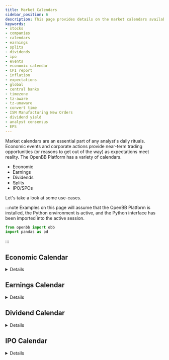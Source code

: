 ```yaml
---
title: Market Calendars
sidebar_position: 6
description: This page provides details on the market calendars available in the OpenBB Platform. Equity and economic calendars keep investors abreast of market activity and events. This guide provides examples for using the variety of calendars, and differences between sources.
keywords:
- stocks
- companies
- calendars
- earnings
- splits
- dividends
- ipo
- events
- economic calendar
- CPI report
- inflation
- expectations
- global
- central banks
- timezone
- tz-aware
- tz-unaware
- convert time
- ISM Manufacturing New Orders
- dividend yield
- analyst consensus
- EPS
---
```



<HeadTitle title="Market Calendars - Usage | OpenBB Platform Docs" />

Market calendars are an essential part of any analyst's daily rituals. Economic events and corporate actions provide near-term trading opportunities (or reasons to get out of the way) as expectations meet reality. The OpenBB Platform has a variety of calendars.

- Economic
- Earnings
- Dividends
- Splits
- IPO/SPOs

Let's take a look at some use-cases.

:::note
Examples on this page will assume that the OpenBB Platform is installed, the Python environment is active, and the Python interface has been imported into the active session.

```python
from openbb import obb
import pandas as pd
```

:::

## Economic Calendar

<details>


The economic calendar aggregates global central bank and macroeconomic releases, it is located within the `obb.economy` module.

:::tip
Do not rely on the economic calendar for real-time updates. Times posted are scheduled by publishers and are estimates which do not reflect the actual time data is released to the public.
:::

### Timezone Considerations

There are subtle differences between providers, the main consideration will be the timestamp. FMP and TradingEconomics both return the calendar as UTC-0, while Nasdaq posts events in US/Eastern time. Of the three, only TradingEconomics provides a TZ-aware timestamp. The differences can be reconciled with a few lines of code.

To identify the issue, let's look at one event. First, from FMP:

```python
fmp_df = obb.economy.calendar(provider="fmp", start_date="2023-11-19", end_date="2023-11-20").to_df()
fmp_df[fmp_df["event"].str.contains("20-Year Bond Auction")]
```

 date                | country   | event                |   previous |   consensus | importance   | currency   |   change |   change_percent |
|:--------------------|:----------|:---------------------|-----------:|------------:|:-------------|:-----------|---------:|-----------------:|
| 2023-11-20 18:00:00 | US        | 20-Year Bond Auction |      5.245 |         nan | Low          | USD        |      nan |                0 |

Then Nasdaq:

```python
nasdaq_df = obb.economy.calendar(provider="nasdaq", start_date="2023-11-19", end_date="2023-11-20").to_df()
nasdaq_df[nasdaq_df["event"].str.contains("20-Year Bond Auction")]
```

| date                | country       | event                | actual   | previous   | consensus   |  description   |
|:--------------------|:--------------|:---------------------|:---------|:-----------|:------------|:----------------|
| 2023-11-20 13:00:00 | United States | 20-Year Bond Auction | -        | 5.245%     | -       | The figures displayed in the calendar represent the yield on the Treasury Bond auctioned. |

Now let's convert the FMP timestamp to US/Eastern time.

```python
from datetime import time

fmp_df.index = fmp_df.index.map(
    lambda dt: dt.tz_localize("UTC")
    .tz_convert("America/New_York")
    if dt.time() != time(0, 0, 0)
    else dt.tz_localize("America/New_York")
)
fmp_df[fmp_df["event"].str.contains("20-Year Bond Auction")]
```

| date                      | country   | event                |   previous |   consensus | importance   | currency   |   change |   change_percent |
|:--------------------------|:----------|:---------------------|-----------:|------------:|:-------------|:-----------|---------:|-----------------:|
| 2023-11-20 13:00:00-05:00 | US        | 20-Year Bond Auction |      5.245 |         nan | Low          | USD        |      nan |                0 |

Timestamps can be a factor with start/end dates because the calendar day will roll over at midnight, moving the date. Converting the timestamp will overcome this, but be aware of when the time is `00:00:00`, signifying an all-day event like a holiday.

An exception was added in the code above to maintain the time where applicable, instead of rolling it back five hours.

For these reasons, among others, it is important for users to know and understand their data intimately.

### Filtering by Event

The providers do not have a pre-request filter for a specific event. TradingEconomics does have categories, like 'government', but that does not focus it on any particular release. To find something like PMI reports, search for it post-request.

FMP allows queries to this endpoint to be a maximum width of three months. To get the year-to-date events, requests will need to loop. The code below will do that, filter the results for ISM Manufacturing New Orders, and display the table of hits.

### ISM New Orders

```python

start_dates = ["2023-01-04", "2023-04-01", "2023-07-01", "2023-10-01"]
end_dates = ["2023-03-31", "2023-06-30", "2023-09-30", "2023-12-30"]
results = []

for i in range(0, len(start_dates)):
    _data = (
        obb.economy.calendar(provider="fmp", start_date=start_dates[i], end_date=end_dates[i])
        .model_dump()["results"]
    )
    results.extend(_data)
events = pd.DataFrame.from_records(results).set_index("date").sort_index()

events[events["event"].str.contains("ISM Manufacturing New Orders")]
```

| date                | country   | event                              |   actual |   previous |   consensus | importance   | currency   |   change |   change_percent |
|:--------------------|:----------|:-----------------------------------|---------:|-----------:|------------:|:-------------|:-----------|---------:|-----------------:|
| 2023-01-04 15:00:00 | US        | ISM Manufacturing New Orders (Dec) |     45.2 |       47.2 |         nan | Low          | USD        |     -2   |           -4.237 |
| 2023-02-01 15:00:00 | US        | ISM Manufacturing New Orders (Jan) |     42.5 |       45.1 |         nan | Low          | USD        |     -2.6 |           -5.765 |
| 2023-03-01 20:00:00 | US        | ISM Manufacturing New Orders (Feb) |     47   |       42.5 |         nan | Low          | USD        |      4.5 |           10.588 |
| 2023-04-03 18:00:00 | US        | ISM Manufacturing New Orders (Mar) |     44.3 |       47   |         nan | Low          | USD        |     -2.7 |           -5.745 |
| 2023-05-01 18:00:00 | US        | ISM Manufacturing New Orders (Apr) |     45.7 |       44.3 |         nan | Low          | USD        |      1.4 |            3.16  |
| 2023-06-01 14:00:00 | US        | ISM Manufacturing New Orders (May) |     42.6 |       45.7 |         nan | Low          | USD        |     -3.1 |           -6.783 |
| 2023-07-03 18:00:00 | US        | ISM Manufacturing New Orders (Jun) |     45.6 |       42.6 |         nan | Low          | USD        |      3   |            7.042 |
| 2023-08-01 18:00:00 | US        | ISM Manufacturing New Orders (Jul) |     47.3 |       45.6 |          44 | Low          | USD        |      1.7 |            3.728 |
| 2023-09-01 14:00:00 | US        | ISM Manufacturing New Orders (Aug) |     46.8 |       47.3 |         nan | Low          | USD        |     -0.5 |           -1.057 |
| 2023-10-02 14:00:00 | US        | ISM Manufacturing New Orders (Sep) |     49.2 |       46.8 |         nan | Low          | USD        |      2.4 |            5.128 |
| 2023-11-01 14:00:00 | US        | ISM Manufacturing New Orders (Oct) |     45.5 |       49.2 |         nan | Low          | USD        |     -3.7 |           -7.52  |
| 2023-12-01 15:00:00 | US        | ISM Manufacturing New Orders (Nov) |    nan   |       45.5 |         nan | Low          | USD        |    nan   |            0     |

</details>

## Earnings Calendar

<details>

The earnings calendar works in a similar way. For companies outside of the US, try the `openbb-fmp` provider.

```python
calendar = (
    obb.equity.calendar.earnings(
        provider="fmp",
        start_date="2023-11-20",
        end_date="2023-11-24"
    ).to_df()
)
```

This returned 1,234 results, but let's filter it down to those companies with analysts estimates, and display the top ten by EPS consensus.

```python
(
    calendar[calendar["eps_consensus"].notnull()
    & calendar["revenue_consensus"].notnull()]
    .sort_values(by="eps_consensus", ascending=False)
    .head(10)
)
```

| report_date   | symbol   |   eps_consensus |   actual_eps |   actual_revenue |   revenue_consensus | period_ending   | reporting_time   | updated_date   |
|:--------------|:---------|----------------:|-------------:|-----------------:|--------------------:|:----------------|:-----------------|:---------------|
| 2023-11-22    | CAP.SN   |          279.3  |          nan |              nan |         690955000000 | 2023-09-30      | bmo              | 2023-11-19     |
| 2023-11-20    | ABDP.L   |           56.4  |          nan |              nan |         106000000    | 2023-09-29      | bmo              | 2023-11-19     |
| 2023-11-23    | 4206.T   |           56.3  |          nan |              nan |         62200000    | 2023-09-30      | bmo              | 2023-11-19     |
| 2023-11-22    | DE       |            7.58 |          nan |              nan |         12909600000 | 2023-10-29      | bmo              | 2023-11-19     |
| 2023-11-21    | NVDA     |            3.34 |          nan |              nan |         15194600000 | 2023-10-29      | amc              | 2023-11-19     |
| 2023-11-21    | LOW      |            3.1  |          nan |              nan |         21059700000 | 2023-11-03      | bmo              | 2023-11-19     |
| 2023-11-20    | MOH.AT   |            2.48 |          nan |              nan |         3030480000 | 2023-09-30      | bmo              | 2023-11-19     |
| 2023-11-20    | SJM      |            2.47 |          nan |              nan |        1947800000  | 2023-10-30      | bmo              | 2023-11-19     |
| 2023-11-21    | BIDU     |            2.45 |          nan |              nan |         4735580000 | 2023-09-30      | bmo              | 2023-11-19     |
| 2023-11-21    | DKS      |            2.42 |          nan |              nan |        2948570000 | 2023-10-28      | bmo              | 2023-11-19     |

:::tip
EPS values are reported in the currency of the exchange listing price, direct comparisons are not viable across domiciles without a conversion factor.
:::

</details>

## Dividend Calendar

<details>

The dividend calendar uses start/end dates that reflect the ex-dividend date - the date when it begins trading without dividend rights.

Aside from the notable dates, the information returned tells you only the amount paid. Calculating the yield requires more data.

:::note

- Nasdaq provides a field for 'annualized_amount', which makes it easier to calculate a dividend yield.

- The `openbb-nasdaq` provider has US-only data for this endpoint.

- The same markets covered by FMP's earnings calendar are included in their dividend calendar.

:::

### Calculate Dividend Yield

The ten highest-payments going ex-div between November 20-24 are shown below.

With T+2 settlement, a purchase needs to occur two days prior to the record date for payment eligibility. The dividend yield is the current payment annualized as a percent of the asset's price.

```python
dividends = (
    obb.equity.calendar.dividend(
        provider="nasdaq",
         start_date="2023-11-20",
         end_date="2023-11-24",
    ).to_df()
    .drop_duplicates(subset="symbol")
    .sort_values("amount", ascending=False)
    .reset_index()
    .set_index("symbol")
    .head(10)
)

symbols = dividends.index.tolist()
prices = (
    obb.equity.price.quote(symbols, provider="fmp").to_df()
    .reset_index()
    .set_index("symbol")["price"]
)
dividends["price"] = prices

dividends["yield"] = (
    round((dividends["annualized_amount"]/dividends["price"])*100, 4)
)

(
    dividends[["record_date", "payment_date", "amount", "annualized_amount", "price", "yield"]]
    .sort_values("yield", ascending=False)
)
```

| symbol   | record_date   | payment_date   |   amount |   annualized_amount |   price |   yield |
|:---------|:--------------|:---------------|---------:|--------------------:|--------:|--------:|
| USOI     | 2023-11-21    | 2023-11-27     |   1.8588 |             16.134  |   75.73 | 21.3046 |
| ATCD     | 2023-11-21    | 2023-12-26     |  60.14   |             60.14   | 1235    |  4.8696 |
| GLDI     | 2023-11-21    | 2023-11-27     |   1.5153 |              4.8216 |  141.8  |  3.4003 |
| CHTM     | 2023-11-21    | 2023-12-26     |  59.62   |             59.62   | 1856.95 |  3.2106 |
| CMI      | 2023-11-24    | 2023-12-07     |   1.68   |              6.72   |  225.5  |  2.98   |
| KLIB     | 2023-11-24    | 2023-12-15     |   2.1    |              4.2    |  144    |  2.9167 |
| SNA      | 2023-11-21    | 2023-12-11     |   1.86   |              7.44   |  277.76 |  2.6786 |
| NOC      | 2023-11-27    | 2023-12-13     |   1.87   |              7.48   |  464.17 |  1.6115 |
| CBCYB    | 2023-11-24    | 2023-12-01     |   3.75   |              8      |  647    |  1.2365 |
| CBCY     | 2023-11-24    | 2023-12-01     |   3.75   |              8      |  660    |  1.2121 |


</details>

## IPO Calendar

<details>

The IPO calendar shows events based on their status - `["upcoming", "priced", "withdrawn"]` - and Intrinio provides a filter for the min/max dollar amount offered.

:::note
The data from both Intrinio and Nasdaq is US-only, both relying on the SEC for filing information.
:::

Use the `status` parameter to find announcements in different stages of the cycle.

### Upcoming

The initial public offerings that are confirmed to be coming to market are categorized as 'upcoming'. The number of companies going public at any given time will depend on market cycles.

```python
obb.equity.calendar.ipo(provider="nasdaq", status="upcoming").to_df()
```

| symbol   | name         |   offer_amount |   share_count | expected_price_date   | id            | exchange       | share_price   |
|:---------|:-------------|---------------:|--------------:|:----------------------|:--------------|:---------------|:--------------|
| DOCO     | Docola, Inc. |      8235004 |       1060870 | 2023-11-21            | 995278-107909 | NASDAQ Capital | 5.75-6.75     |

### Withdrawn

A `withdrawn` status might be the result of a SPAC unwinding after failing to merge with a company.

```python
obb.equity.calendar.ipo(provider="nasdaq", status="withdrawn").to_df().tail(3)
```

| withdraw_date   | name                      |   offer_amount |   share_count | filed_date   | id             |
|:----------------|:--------------------------|---------------:|--------------:|:-------------|:---------------|
| 2023-11-09      | Arago Acquisition Corp.   |      86250000.0 |       7500000 | 2022-05-06   | 1214792-102968 |
| 2023-11-13      | CW Petroleum Corp         |      17249995.5  |       3157894 | 2022-06-02   | 1055531-103241 |
| 2023-11-13      | Tiga Acquisition Corp. II |     230000000.0   |      20000000 | 2021-02-26   | 1148285-96307  |

### SPO

SPOs, secondary public offerings, are shares being sold by investors after an IPO. The money does not go to the company, but directly to the investor selling shares into the market. The `openbb-nasdaq` provider has an additional boolean parameter, `is_spo`. By default, year-to-date data is returned.

```python
obb.equity.calendar.ipo(provider="nasdaq", is_spo=True).to_df().tail(1)
```

| symbol   | ipo_date   | name                                    |   offer_amount |   share_count | deal_status   | id            | exchange             |   share_price |
|:---------|:-----------|:----------------------------------------|---------------:|--------------:|:--------------|:--------------|:---------------------|--------------:|
| SKWD     | 2023-11-16 | Skyward Specialty Insurance Group, Inc. |      152500000.0 |       5000000 | Priced        | 854131-108262 | NASDAQ Global Select |          30.5 |


</details>
